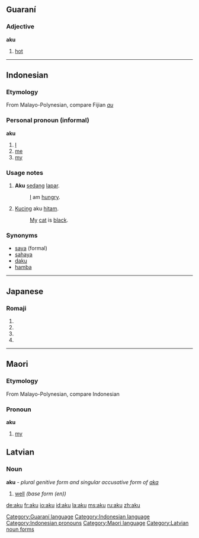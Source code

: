 {{see|Aku}}
==Guaraní==
===Adjective===
'''aku'''

# [[hot]]

[[Category:Guaraní language]]

----

==Indonesian==
===Etymology===
From Malayo-Polynesian, compare Fijian ''[[au]]''
===Personal pronoun (informal)===
'''aku'''

# [[I]]
# [[me]]
# [[my]]

===Usage notes===
#'''Aku''' [[sedang]] [[lapar]].
#:[[I]] am [[hungry]].
# [[Kucing]] aku [[hitam]].
#:[[My]] [[cat]] is [[black]].

===Synonyms===
*[[saya]] (formal)
*[[sahaya]]
*[[daku]]
*[[hamba]]

[[Category:Indonesian language]]
[[Category:Indonesian pronouns]]

----

==Japanese==
{{ja-attention|Romaji header should be replaced with POS header|key=p}}
===Romaji===
{{romaji|あく}}
# {{japdef|灰汁|[[lye]], [[scum]]}}
# {{japdef|悪|[[evil]], [[vice]], [[ill]], [[wrong]]}}
# {{japdef|開く|[[open]], [[burst]]}}
# {{japdef|空く|[[vacant]], [[empty]]}}

{{ja-attention|needs POS template to categorize|key=c|tcat=romaji}}


----

==Maori==
===Etymology===
From Malayo-Polynesian, compare Indonesian
===Pronoun===
'''aku'''

# [[my]]

[[Category:Maori language]]

==Latvian==
===Noun===
'''aku''' - ''plural genitive form and singular accusative form  of [[aka]]''
#[[well]] ''(base form (en))''
{{lv-noun-d4|ak|a}}
[[Category:Latvian noun forms]]

[[de:aku]]
[[fr:aku]]
[[io:aku]]
[[id:aku]]
[[la:aku]]
[[ms:aku]]
[[ru:aku]]
[[zh:aku]]